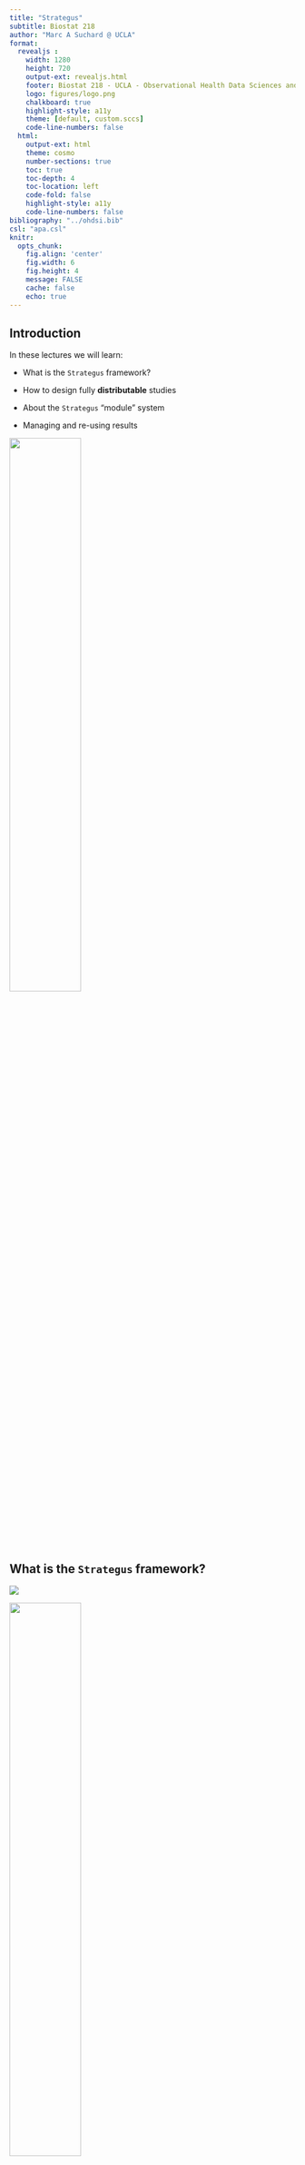 ```yaml
---
title: "Strategus"
subtitle: Biostat 218
author: "Marc A Suchard @ UCLA"
format:
  revealjs :
    width: 1280
    height: 720
    output-ext: revealjs.html
    footer: Biostat 218 - UCLA - Observational Health Data Sciences and Informatics (OHDSI)
    logo: figures/logo.png
    chalkboard: true
    highlight-style: a11y
    theme: [default, custom.sccs]
    code-line-numbers: false
  html:
    output-ext: html
    theme: cosmo
    number-sections: true
    toc: true
    toc-depth: 4
    toc-location: left
    code-fold: false
    highlight-style: a11y
    code-line-numbers: false
bibliography: "../ohdsi.bib"
csl: "apa.csl"
knitr:
  opts_chunk: 
    fig.align: 'center'
    fig.width: 6
    fig.height: 4
    message: FALSE
    cache: false
    echo: true
---
```


## Introduction

In these lectures we will learn:

- What is the `Strategus` framework?

- How to design fully **distributable** studies

- About the `Strategus` "module" system

- Managing and re-using results

<p>

::: {.border}
![](figures/hades.png){width=50% fig-align="center"}
:::

## What is the `Strategus` framework? {.scrollable}

:::: {layout="[50,50]"}
::: {#first-column}

![](figures/strategus1.png)

::: {.border}
![](figures/hades.png){width=50% fig-align="center"}
:::

:::
::: {#second-column}

- Characterization
  * cohort diagnostics
  * cohort features
  * incidence rates
  * time-to-event
  * de-challenge / re-challenge
  
- Patient-level prediction

- Causal effect estimation
  * Comparative cohort method
  * Self-controlled case-series
  
:::
::::

## What is the `Strategus` framework?

![](figures/strategus2.png)

::: {.callout-important}
## Latinized form of στρατηγός: army leader
:::

<!--::: {.callout-important}
## Latinized form of $\sigma \tau \rho \alpha \tau \eta \gamma$ {\'o} $\varsigma$: army leader
:::-->


## What is the `Strategus` framework?

Strategus modules can be combined to accommodate various study designs

![](figures/strategus3.png)

## `Strategus` external design

![](figures/strategus_overview.png)

## `Strategus` internal design

![](figures/strategus4.png)

## Study design

- We want to compute the incidence of heart attacks (acute myocardial infarctions) among (newly diagnosed) hypertensive patients

- We need to define 2 cohorts: **AMI** and **hypertension**

- Then we will use `Capr`, `Characterization` and `CohortIncidence` packages to handle the hard-work

## Cohorts {.scrollable}

```r
library(Capr)

# Hypertension
essentialHypertension <- cs(
  descendants(320128),
  name = "Essential hypertension"
)

sbp <- cs(3004249, name = "SBP")
dbp <- cs(3012888, name = "DBP")

hypertensionCohort <- cohort(
  entry = entry(                 # Entrance based on any of these
    conditionOccurrence(essentialHypertension),
    measurement(sbp, valueAsNumber(gte(130)), measurementUnit(8876)),
    measurement(dbp, valueAsNumber(gte(80)), measurementUnit(8876))
  ),
  exit = exit(
    endStrategy = observationExit()
  )
)

# Acute myocardial infarction
myocardialInfarction <- cs(
  descendants(4329847),
  exclude(descendants(314666)), # Old myocardial infarction
  name = "Myocardial infarction"
)
inpatientOrEr <- cs(
  descendants(9201),
  descendants(262),
  name = "Inpatient or ER"
)
amiCohort <- cohort(
  entry = entry(
    conditionOccurrence(myocardialInfarction),
    additionalCriteria = withAll(
      atLeast(1,
              visit(inpatientOrEr),
              aperture = duringInterval(eventStarts(-Inf, 0), eventEnds(0, Inf)))
    ),
    primaryCriteriaLimit = "All",
    qualifiedLimit = "All"
  ),
  attrition = attrition(
    "No prior AMI" = withAll(
      exactly(0,
              conditionOccurrence(myocardialInfarction),
              duringInterval(eventStarts(-365, -1)))
    )
  ),
  exit = exit(
    endStrategy = fixedExit(index = "startDate", offsetDays = 1)
  )
)
cohortDefinitionSet <- makeCohortSet(hypertensionCohort, amiCohort)

cohortDefinitionSet
```

::: {.callout-important}
- By default, cohort IDs are 1, 2, 3 ... 
- Often useful to renumber (to avoid conflicts in `cohort` table)
:::

## Cohort generation specification {.scrollable}

Use `Strategus` to create a **shareable** JSON specification


```r
library(Strategus)

# `Strategus` uses R6 classes (for better or worse) for modules
cgModuleSettingsCreator <- CohortGeneratorModule$new()

cohortDefinitionShared <- cgModuleSettingsCreator$createCohortSharedResourceSpecifications(cohortDefinitionSet)

cohortGeneratorModuleSpecifications <- cgModuleSettingsCreator$createModuleSpecifications(
  generateStats = TRUE
)
```

::: {.callout-important}
Note that the cohort specifications are not part of the `CohortGeneratorModule` specification.  Cohort definitions are considered to be a **shared** resource, often used by multiple modules
:::

## Characterization analysis specification {.scrollable}

Build `CharacterizationModule` specification

```r
timeAtRisks <- data.frame(
  label = c("On treatment"),
  riskWindowStart  = c(1),
  startAnchor = c("cohort start"),
  riskWindowEnd  = c(0),
  endAnchor = c("cohort end")
)

cModuleSettingsCreator <- CharacterizationModule$new()

characterizationModuleSpecifications <- cModuleSettingsCreator$createModuleSpecifications(
  targetIds = c(1),  # hypertensive patient
  outcomeIds = c(2), # ami
  minPriorObservation = 365,
  outcomeWashoutDays = c(365),
  dechallengeStopInterval = 30,
  dechallengeEvaluationWindow = 30,
  riskWindowStart = timeAtRisks$riskWindowStart, 
  startAnchor = timeAtRisks$startAnchor, 
  riskWindowEnd = timeAtRisks$riskWindowEnd, 
  endAnchor = timeAtRisks$endAnchor,
  covariateSettings = FeatureExtraction::createDefaultCovariateSettings(),
  minCharacterizationMean = .01
)
```

## Incidence analysis specification {.scrollable}

Build a `CohortIncidenceModule` specification

```r
# Target cohort is hypertension:
targetList <- list(CohortIncidence::createCohortRef(
  id = cohortDefinitionSet$cohortId[1],
  name = cohortDefinitionSet$cohortName[1]))

# Outcome cohort is AMI:
outcomeList <- list(CohortIncidence::createOutcomeDef(
  id = 1,
  name = cohortDefinitionSet$cohortName[2], 
  cohortId = cohortDefinitionSet$cohortId[2], 
  cleanWindow = 365))

# Specify the time-at-risk to coincide with the cohort start and end:
tars <- list(CohortIncidence::createTimeAtRiskDef(
  id = 1, 
  startWith = "start", 
  endWith = "end", 
  startOffset = 0,
  endOffset = 0))

# All together:
analysisList <- list(CohortIncidence::createIncidenceAnalysis(
  targets = cohortDefinitionSet$cohortId[1],
  outcomes = 1,
  tars = 1))
irDesign <- CohortIncidence::createIncidenceDesign(
  targetDefs = targetList,
  outcomeDefs = outcomeList,
  tars = tars,
  analysisList = analysisList,
  strataSettings = CohortIncidence::createStrataSettings(
    byYear = TRUE,
    byGender = TRUE,
    byAge = TRUE,
    ageBreaks = seq(0, 110, by = 10)
  )
)

ciModuleSettingsCreator <- CohortIncidenceModule$new()
cohortIncidenceModuleSpecifications <- ciModuleSettingsCreator$createModuleSpecifications(
  irDesign = irDesign$toList()
)
```

## Full analysis specification {.scrollable}

Combine the specifications (Legos) together

```r
analysisSpecifications <- Strategus::createEmptyAnalysisSpecificiations() %>%
  Strategus::addSharedResources(cohortDefinitionShared) %>%
  Strategus::addModuleSpecifications(cohortGeneratorModuleSpecifications) %>%
  Strategus::addModuleSpecifications(characterizationModuleSpecifications) %>%
  Strategus::addModuleSpecifications(cohortIncidenceModuleSpecifications) 

ParallelLogger::saveSettingsToJson(
  analysisSpecifications,
  file.path(getwd(), "data", "studySpecifications.json"))
```

::: {.callout-important}
## Federated analysis
The file `studySpecification.json` is **all** that needs to be shared with data partners
:::

## Running `Strategus` {.scrollable}

Read the specification

```r
analysisSpecifications <- ParallelLogger::loadSettingsFromJson(
  file.path(getwd(), "data", "studySpecifications.json"))
```

Define the (local database) execution settings 

```r
connectionDetails <- DatabaseConnector::createConnectionDetails(
  dbms = "duckdb", 
  server = file.path(getwd(), "data", "synthetic.duckdb"))

executionSettings <- Strategus::createCdmExecutionSettings(
  workDatabaseSchema = "main",
  cdmDatabaseSchema = "main",
  cohortTableNames = CohortGenerator::getCohortTableNames(
    cohortTable = "my_cohorts"),
  workFolder = file.path(getwd(), "strategusWork"),
  resultsFolder = file.path(getwd(), "strategusOutput"),
  minCellCount = 5)
```

Execute

```r
#| output: false
Strategus::execute(
  analysisSpecifications = analysisSpecifications,
  executionSettings = executionSettings,
  connectionDetails = connectionDetails
)
```

## Managing results (overview) {.scrollable}

- All results are in `strategusOutput`.  We can inspect the CSV files and safely share these with others

- Often we upload these files to a database using the `ResultsModelManager` package, and

- View the results in a Shiny app using the `ShinyAppBuilder` package

## Placing results in a database {.scrollable}

Specify the RDBMS and location

```r
#| echo: false
#| output: false
fileName <- file.path(getwd(), "data", "results.sqlite")
if (file.exists(fileName)) {
  file.remove(fileName)
}
```

```r
#| output: false
resultsDatabaseSchema <- "main"
resultsConnectionDetails <- DatabaseConnector::createConnectionDetails(
  dbms = "sqlite",
  server = file.path(getwd(), "data", "results.sqlite")
)
```

Create the results data model on the RDBMS

```r
#| output: false
analysisSpecifications <- ParallelLogger::loadSettingsFromJson(
  file.path(getwd(), "data", "studySpecifications.json")
)
resultsDataModelSettings <- Strategus::createResultsDataModelSettings(
  resultsDatabaseSchema = resultsDatabaseSchema,
  resultsFolder = file.path(getwd(), "strategusOutput")
)
Strategus::createResultDataModel(
  analysisSpecifications = analysisSpecifications,
  resultsDataModelSettings = resultsDataModelSettings,
  resultsConnectionDetails = resultsConnectionDetails
)

```

Upload results

```r
#| output: false
Strategus::uploadResults(
  analysisSpecifications = analysisSpecifications,
  resultsDataModelSettings = resultsDataModelSettings,
  resultsConnectionDetails = resultsConnectionDetails)
```

Sneak a peak

```r
#| eval: false
library(DatabaseConnector)
connection <- connect(resultsConnectionDetails)
# explore
disconnect(connection)
```


## Create the Shiny app {.scrollable}

```r
#| eval: false
library(ShinyAppBuilder)
library(OhdsiShinyModules)

shinyConfig <- initializeModuleConfig() |>
  addModuleConfig(
    createDefaultAboutConfig()
  )  |>
  addModuleConfig(
    createDefaultDatasourcesConfig()
  )  |>
  addModuleConfig(
    createDefaultCohortGeneratorConfig()
  ) |>
  addModuleConfig(
    createDefaultCohortDiagnosticsConfig()
  ) |>
  addModuleConfig(
    createDefaultCharacterizationConfig()
  ) |>
  addModuleConfig(
    createDefaultPredictionConfig()
  ) |>
  addModuleConfig(
    createDefaultEstimationConfig()
  ) 

# now create the shiny app based on the config file and view the results
# based on the connection 
ShinyAppBuilder::createShinyApp(
  config = shinyConfig, 
  connectionDetails = resultsConnectionDetails,
  resultDatabaseSettings = createDefaultResultDatabaseSettings(schema = resultsDatabaseSchema)
)
```

::: {.callout-important}
## Remainder of course
We will discuss each of the other analysis types; they are much more interesting
:::

## Open science results {.scrollable}

OHDSI study artifacts are all **publicly** available.  See, e.g.

- [data.ohdsi.org](https://data.ohdsi.org)

- [results.ohdsi.org](https://results.ohdsi.org)

::: {.callout-important}
## Consider using these for your class projects
:::

Running [example](https://results.ohdsi.org/app/25_EstimationTutorial) for upcoming OHDSI tutorials

- Indication:
  * Type 2 diabetes mellitus
  
- Exposures:
  * GLP1 receptor agonists (GPL1RA)
  * DPP4 inhibitors (DPP4I)
  
- Outcomes:
  * Acute myocardial infarction (AMI)
  * Diarrhea
